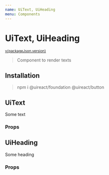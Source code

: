 ```yaml
---
name: UiText, UiHeading
menu: Components
---
```





# UiText, UiHeading

<sup>
  <a href="https://github.com/inavac182/ui-react/blob/main/packages/text/" target="_blank">
    v{packageJson.version}
  </a>
</sup>

> Component to render texts

## Installation

> npm i @uireact/foundation @uireact/button

## UiText

<Playground>
  <UiText>Some text</UiText>
</Playground>

### Props

<Props of={UiText} />

## UiHeading

<Playground>
  <UiHeading level={1}>Some heading</UiHeading>
</Playground>

### Props

<Props of={UiHeading} />
